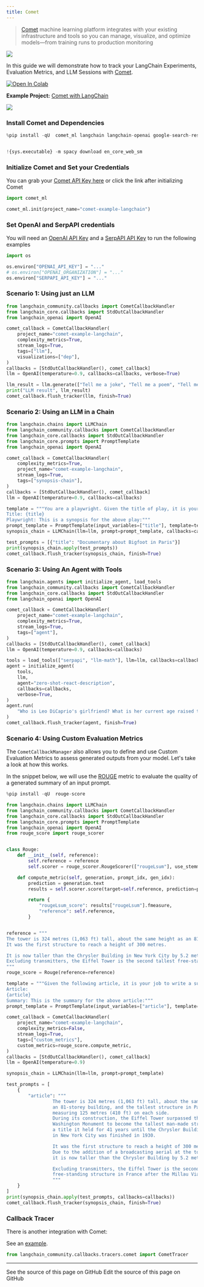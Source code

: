 ```yaml
---
title: Comet
---
```


>[Comet](https://www.comet.com/) machine learning platform integrates with your existing infrastructure
>and tools so you can manage, visualize, and optimize models—from training runs to production monitoring

![](https://user-images.githubusercontent.com/7529846/230328046-a8b18c51-12e3-4617-9b39-97614a571a2d.png)

In this guide we will demonstrate how to track your LangChain Experiments, Evaluation Metrics, and LLM Sessions with [Comet](https://www.comet.com/site/?utm_source=langchain&utm_medium=referral&utm_campaign=comet_notebook).

<a target="_blank" href="https://colab.research.google.com/github/hwchase17/langchain/blob/master/docs/ecosystem/comet_tracking">
    <img src="https://colab.research.google.com/assets/colab-badge.svg" alt="Open In Colab"/>
</a>

**Example Project:** [Comet with LangChain](https://www.comet.com/examples/comet-example-langchain/view/b5ZThK6OFdhKWVSP3fDfRtrNF/panels?utm_source=langchain&utm_medium=referral&utm_campaign=comet_notebook)

![](https://user-images.githubusercontent.com/7529846/230326720-a9711435-9c6f-4edb-a707-94b67271ab25.png)

### Install Comet and Dependencies

```python
%pip install -qU  comet_ml langchain langchain-openai google-search-results spacy textstat pandas


!{sys.executable} -m spacy download en_core_web_sm
```

### Initialize Comet and Set your Credentials

You can grab your [Comet API Key here](https://www.comet.com/signup?utm_source=langchain&utm_medium=referral&utm_campaign=comet_notebook) or click the link after initializing Comet

```python
import comet_ml

comet_ml.init(project_name="comet-example-langchain")
```

### Set OpenAI and SerpAPI credentials

You will need an [OpenAI API Key](https://platform.openai.com/account/api-keys) and a [SerpAPI API Key](https://serpapi.com/dashboard) to run the following examples

```python
import os

os.environ["OPENAI_API_KEY"] = "..."
# os.environ["OPENAI_ORGANIZATION"] = "..."
os.environ["SERPAPI_API_KEY"] = "..."
```

### Scenario 1: Using just an LLM

```python
from langchain_community.callbacks import CometCallbackHandler
from langchain_core.callbacks import StdOutCallbackHandler
from langchain_openai import OpenAI

comet_callback = CometCallbackHandler(
    project_name="comet-example-langchain",
    complexity_metrics=True,
    stream_logs=True,
    tags=["llm"],
    visualizations=["dep"],
)
callbacks = [StdOutCallbackHandler(), comet_callback]
llm = OpenAI(temperature=0.9, callbacks=callbacks, verbose=True)

llm_result = llm.generate(["Tell me a joke", "Tell me a poem", "Tell me a fact"] * 3)
print("LLM result", llm_result)
comet_callback.flush_tracker(llm, finish=True)
```

### Scenario 2: Using an LLM in a Chain

```python
from langchain.chains import LLMChain
from langchain_community.callbacks import CometCallbackHandler
from langchain_core.callbacks import StdOutCallbackHandler
from langchain_core.prompts import PromptTemplate
from langchain_openai import OpenAI

comet_callback = CometCallbackHandler(
    complexity_metrics=True,
    project_name="comet-example-langchain",
    stream_logs=True,
    tags=["synopsis-chain"],
)
callbacks = [StdOutCallbackHandler(), comet_callback]
llm = OpenAI(temperature=0.9, callbacks=callbacks)

template = """You are a playwright. Given the title of play, it is your job to write a synopsis for that title.
Title: {title}
Playwright: This is a synopsis for the above play:"""
prompt_template = PromptTemplate(input_variables=["title"], template=template)
synopsis_chain = LLMChain(llm=llm, prompt=prompt_template, callbacks=callbacks)

test_prompts = [{"title": "Documentary about Bigfoot in Paris"}]
print(synopsis_chain.apply(test_prompts))
comet_callback.flush_tracker(synopsis_chain, finish=True)
```

### Scenario 3: Using An Agent with Tools

```python
from langchain.agents import initialize_agent, load_tools
from langchain_community.callbacks import CometCallbackHandler
from langchain_core.callbacks import StdOutCallbackHandler
from langchain_openai import OpenAI

comet_callback = CometCallbackHandler(
    project_name="comet-example-langchain",
    complexity_metrics=True,
    stream_logs=True,
    tags=["agent"],
)
callbacks = [StdOutCallbackHandler(), comet_callback]
llm = OpenAI(temperature=0.9, callbacks=callbacks)

tools = load_tools(["serpapi", "llm-math"], llm=llm, callbacks=callbacks)
agent = initialize_agent(
    tools,
    llm,
    agent="zero-shot-react-description",
    callbacks=callbacks,
    verbose=True,
)
agent.run(
    "Who is Leo DiCaprio's girlfriend? What is her current age raised to the 0.43 power?"
)
comet_callback.flush_tracker(agent, finish=True)
```

### Scenario 4: Using Custom Evaluation Metrics

The `CometCallbackManager` also allows you to define and use Custom Evaluation Metrics to assess generated outputs from your model. Let's take a look at how this works.

In the snippet below, we will use the [ROUGE](https://huggingface.co/spaces/evaluate-metric/rouge) metric to evaluate the quality of a generated summary of an input prompt.

```python
%pip install -qU  rouge-score
```

```python
from langchain.chains import LLMChain
from langchain_community.callbacks import CometCallbackHandler
from langchain_core.callbacks import StdOutCallbackHandler
from langchain_core.prompts import PromptTemplate
from langchain_openai import OpenAI
from rouge_score import rouge_scorer


class Rouge:
    def __init__(self, reference):
        self.reference = reference
        self.scorer = rouge_scorer.RougeScorer(["rougeLsum"], use_stemmer=True)

    def compute_metric(self, generation, prompt_idx, gen_idx):
        prediction = generation.text
        results = self.scorer.score(target=self.reference, prediction=prediction)

        return {
            "rougeLsum_score": results["rougeLsum"].fmeasure,
            "reference": self.reference,
        }


reference = """
The tower is 324 metres (1,063 ft) tall, about the same height as an 81-storey building.
It was the first structure to reach a height of 300 metres.

It is now taller than the Chrysler Building in New York City by 5.2 metres (17 ft)
Excluding transmitters, the Eiffel Tower is the second tallest free-standing structure in France .
"""
rouge_score = Rouge(reference=reference)

template = """Given the following article, it is your job to write a summary.
Article:
{article}
Summary: This is the summary for the above article:"""
prompt_template = PromptTemplate(input_variables=["article"], template=template)

comet_callback = CometCallbackHandler(
    project_name="comet-example-langchain",
    complexity_metrics=False,
    stream_logs=True,
    tags=["custom_metrics"],
    custom_metrics=rouge_score.compute_metric,
)
callbacks = [StdOutCallbackHandler(), comet_callback]
llm = OpenAI(temperature=0.9)

synopsis_chain = LLMChain(llm=llm, prompt=prompt_template)

test_prompts = [
    {
        "article": """
                 The tower is 324 metres (1,063 ft) tall, about the same height as
                 an 81-storey building, and the tallest structure in Paris. Its base is square,
                 measuring 125 metres (410 ft) on each side.
                 During its construction, the Eiffel Tower surpassed the
                 Washington Monument to become the tallest man-made structure in the world,
                 a title it held for 41 years until the Chrysler Building
                 in New York City was finished in 1930.

                 It was the first structure to reach a height of 300 metres.
                 Due to the addition of a broadcasting aerial at the top of the tower in 1957,
                 it is now taller than the Chrysler Building by 5.2 metres (17 ft).

                 Excluding transmitters, the Eiffel Tower is the second tallest
                 free-standing structure in France after the Millau Viaduct.
                 """
    }
]
print(synopsis_chain.apply(test_prompts, callbacks=callbacks))
comet_callback.flush_tracker(synopsis_chain, finish=True)
```

### Callback Tracer

There is another integration with Comet:

See an [example](/oss/python/integrations/callbacks/comet_tracing).

```python
from langchain_community.callbacks.tracers.comet import CometTracer
```

---

<CardGroup cols={2}>
  <Card title="View Source" icon="eye" href="https://github.com/langchain-ai/docs/blob/main/src/oss/python/integrations/providers/comet_tracking.mdx">
    See the source of this page on GitHub
  </Card>
  <Card title="Edit Source" icon="pen-to-square" href="https://github.com/langchain-ai/docs/edit/main/src/oss/python/integrations/providers/comet_tracking.mdx">
    Edit the source of this page on GitHub
  </Card>
</CardGroup>
